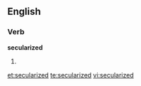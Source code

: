 ==English==

===Verb===
'''secularized'''

# {{past of|[[secularize]]}}

[[et:secularized]]
[[te:secularized]]
[[vi:secularized]]